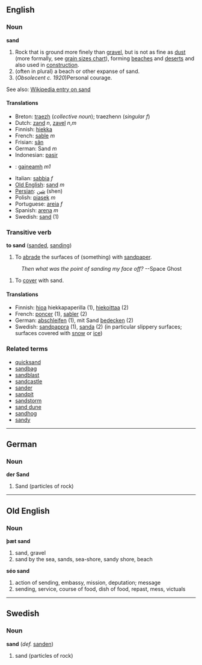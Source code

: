 ==English==
=== Noun ===

'''sand'''

#Rock that is ground more finely than [[gravel]], but is not as fine as [[dust]] (more formally, see [[w:Grain_size|grain sizes chart]]), forming [[beach]]es and [[desert]]s and also used in [[construction]].
#(often in plural) a beach or other expanse of sand.
#(''Obsolecent c. 1920'')Personal courage.

See also: [[w:Sand|Wikipedia entry on sand]]

==== Translations ====
*Breton: [[traezh]] (''collective noun''); traezhenn (''singular f'')
*Dutch: [[zand]] ''n'', [[zavel]] ''n'',''m''
*Finnish: [[hiekka]]
*French: [[sable]] ''m''
*Frisian: [[sân]]
*German: Sand ''m''
*Indonesian: [[pasir]]
*{{ga}}: [[gaineamh]] ''m1''
*Italian: [[sabbia]] ''f''
*[[Old English]]: [[sand]] ''m''
*[[Persian]]: [[شن]] (shen)
*Polish: [[piasek]] ''m''
*Portuguese: [[areia]] ''f''
*Spanish: [[arena]] ''m''
*Swedish: [[sand]] (1)

===Transitive verb===
'''to sand''' ([[sanded]], [[sanding]])

# To [[abrade]] the surfaces of (something) with [[sandpaper]].
:''Then what was the point of sanding my face off?'' --Space Ghost
# To [[cover]] with sand.

==== Translations ====
*Finnish: [[hioa]] hiekkapaperilla (1), [[hiekoittaa]] (2)
*French: [[poncer]] (1), [[sabler]] (2)
*German: [[abschleifen]] (1), mit Sand [[bedecken]] (2)
*Swedish: [[sandpappra]] (1), [[sanda]] (2) (in particular slippery surfaces; surfaces covered with [[snow]] or [[ice]])

===Related terms===
*[[quicksand]]
*[[sandbag]]
*[[sandblast]]
*[[sandcastle]]
*[[sander]]
*[[sandpit]]
*[[sandstorm]]
*[[sand dune]]
*[[sandhog]]
*[[sandy]]

----

==German==
===Noun===
'''der Sand'''
#Sand (particles of rock)

----
==Old English==
===Noun===
'''þæt sand'''

#sand, gravel
#sand by the sea, sands, sea-shore, sandy shore, beach

'''séo sand'''

#action of sending, embassy, mission, deputation; message
#sending, service, course of food, dish of food, repast, mess, victuals

----

==Swedish==
===Noun===
'''sand''' (''def.'' [[sanden]])

#sand (particles of rock)
